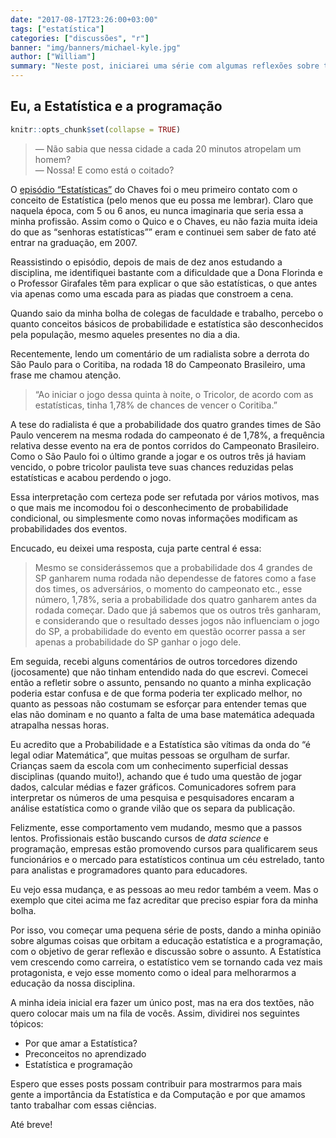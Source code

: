 ```yaml
---
date: "2017-08-17T23:26:00+03:00"
tags: ["estatística"]
categories: ["discussões", "r"]
banner: "img/banners/michael-kyle.jpg"
author: ["William"]
summary: "Neste post, iniciarei uma série com algumas reflexões sobre temas que orbitam o ensino de Estatística e a importância da programação na vida do estatístico."
---
```


## Eu, a Estatística e a programação

```r
knitr::opts_chunk$set(collapse = TRUE)
```

> --- Não sabia que nessa cidade a cada 20 minutos atropelam um homem? <br>
> --- Nossa! E como está o coitado?

O [episódio "Estatísticas"](https://youtu.be/UbRNe4OGXcQ?t=634) do Chaves foi o meu primeiro contato com o conceito de Estatística (pelo menos que eu possa me lembrar). Claro que naquela época, com 5 ou 6 anos, eu nunca imaginaria que seria essa a minha profissão. Assim como o Quico e o Chaves, eu não fazia muita ideia do que as "senhoras estatísticas"" eram e continuei sem saber de fato até entrar na graduação, em 2007.

Reassistindo o episódio, depois de mais de dez anos estudando a disciplina, me identifiquei bastante com a dificuldade que a Dona Florinda e o Professor Girafales têm para explicar o que são estatísticas, o que antes via apenas como uma escada para as piadas que constroem a cena.

Quando saio da minha bolha de colegas de faculdade e trabalho, percebo o quanto conceitos básicos de probabilidade e estatística são desconhecidos pela população, mesmo aqueles presentes no dia a dia.

Recentemente, lendo um comentário de um radialista sobre a derrota do São Paulo para o Coritiba, na rodada 18 do Campeonato Brasileiro, uma frase me chamou atenção.

> "Ao iniciar o jogo dessa quinta à noite, o Tricolor, de acordo com as estatísticas, tinha 1,78% de chances de vencer o Coritiba."

A tese do radialista é que a probabilidade dos quatro grandes times de São Paulo vencerem na mesma rodada do campeonato é de 1,78%, a frequência relativa desse evento na era de pontos corridos do Campeonato Brasileiro. Como o São Paulo foi o último grande a jogar e os outros três já haviam vencido, o pobre tricolor paulista teve suas chances reduzidas pelas estatísticas e acabou perdendo o jogo.

Essa interpretação com certeza pode ser refutada por vários motivos, mas o que mais me incomodou foi o desconhecimento de probabilidade condicional, ou simplesmente como novas informações modificam as probabilidades dos eventos.

Encucado, eu deixei uma resposta, cuja parte central é essa:

> Mesmo se considerássemos que a probabilidade dos 4 grandes de SP ganharem numa rodada não dependesse de fatores como a fase dos times, os adversários, o momento do campeonato etc., esse número, 1,78%, seria a probabilidade dos quatro ganharem antes da rodada começar. Dado que já sabemos que os outros três ganharam, e considerando que o resultado desses jogos não influenciam o jogo do SP, a probabilidade do evento em questão ocorrer passa a ser apenas a probabilidade do SP ganhar o jogo dele.

Em seguida, recebi alguns comentários de outros torcedores dizendo (jocosamente) que não tinham entendido nada do que escrevi. Comecei então a refletir sobre o assunto, pensando no quanto a minha explicação poderia estar confusa e de que forma poderia ter explicado melhor, no quanto as pessoas não costumam se esforçar para entender temas que elas não dominam e no quanto a falta de uma base matemática adequada atrapalha nessas horas.

Eu acredito que a Probabilidade e a Estatística são vítimas da onda do "é legal odiar Matemática", que muitas pessoas se orgulham de surfar. Crianças saem da escola com um conhecimento superficial dessas disciplinas (quando muito!), achando que é tudo uma questão de jogar dados, calcular médias e fazer gráficos. Comunicadores sofrem para interpretar os números de uma pesquisa e pesquisadores encaram a análise estatística como o grande vilão que os separa da publicação.

Felizmente, esse comportamento vem mudando, mesmo que a passos lentos. Profissionais estão buscando cursos de *data science* e programação, empresas estão promovendo cursos para qualificarem seus funcionários e o mercado para estatísticos continua um céu estrelado, tanto para analistas e programadores quanto para educadores.

Eu vejo essa mudança, e as pessoas ao meu redor também a veem. Mas o exemplo que citei acima me faz acreditar que preciso espiar fora da minha bolha.

Por isso, vou começar uma pequena série de posts, dando a minha opinião sobre algumas coisas que orbitam a educação estatística e a programação, com o objetivo de gerar reflexão e discussão sobre o assunto. A Estatística vem crescendo como carreira, o estatístico vem se tornando cada vez mais protagonista, e vejo esse momento como o ideal para melhorarmos a educação da nossa disciplina. 

A minha ideia inicial era fazer um único post, mas na era dos textões, não quero colocar mais um na fila de vocês. Assim, dividirei nos seguintes tópicos:

- Por que amar a Estatística?
- Preconceitos no aprendizado
- Estatística e programação

Espero que esses posts possam contribuir para mostrarmos para mais gente a importância da Estatística e da Computação e por que amamos tanto trabalhar com essas ciências.

Até breve!



